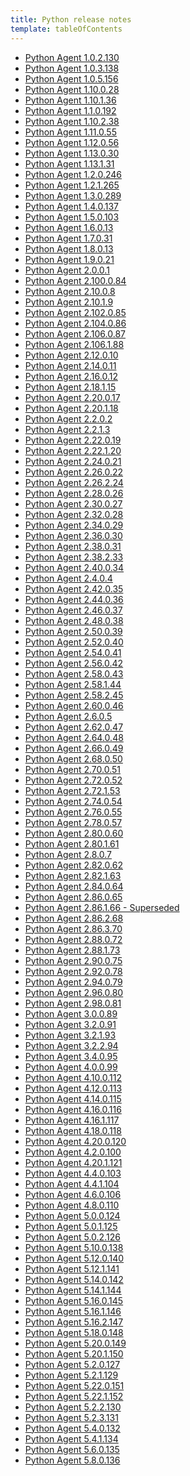```yaml
---
title: Python release notes
template: tableOfContents
---
```


* [Python Agent 1.0.2.130](/docs/release-notes/agent-release-notes/python-release-notes/python-agent-102130)
* [Python Agent 1.0.3.138](/docs/release-notes/agent-release-notes/python-release-notes/python-agent-103138)
* [Python Agent 1.0.5.156](/docs/release-notes/agent-release-notes/python-release-notes/python-agent-105156)
* [Python Agent 1.10.0.28](/docs/release-notes/agent-release-notes/python-release-notes/python-agent-110028)
* [Python Agent 1.10.1.36](/docs/release-notes/agent-release-notes/python-release-notes/python-agent-110136)
* [Python Agent 1.1.0.192](/docs/release-notes/agent-release-notes/python-release-notes/python-agent-110192)
* [Python Agent 1.10.2.38](/docs/release-notes/agent-release-notes/python-release-notes/python-agent-110238)
* [Python Agent 1.11.0.55](/docs/release-notes/agent-release-notes/python-release-notes/python-agent-111055)
* [Python Agent 1.12.0.56](/docs/release-notes/agent-release-notes/python-release-notes/python-agent-112056)
* [Python Agent 1.13.0.30](/docs/release-notes/agent-release-notes/python-release-notes/python-agent-113030)
* [Python Agent 1.13.1.31](/docs/release-notes/agent-release-notes/python-release-notes/python-agent-113131)
* [Python Agent 1.2.0.246](/docs/release-notes/agent-release-notes/python-release-notes/python-agent-120246)
* [Python Agent 1.2.1.265](/docs/release-notes/agent-release-notes/python-release-notes/python-agent-121265)
* [Python Agent 1.3.0.289](/docs/release-notes/agent-release-notes/python-release-notes/python-agent-130289)
* [Python Agent 1.4.0.137](/docs/release-notes/agent-release-notes/python-release-notes/python-agent-140137)
* [Python Agent 1.5.0.103](/docs/release-notes/agent-release-notes/python-release-notes/python-agent-150103)
* [Python Agent 1.6.0.13](/docs/release-notes/agent-release-notes/python-release-notes/python-agent-16013)
* [Python Agent 1.7.0.31](/docs/release-notes/agent-release-notes/python-release-notes/python-agent-17031)
* [Python Agent 1.8.0.13](/docs/release-notes/agent-release-notes/python-release-notes/python-agent-18013)
* [Python Agent 1.9.0.21](/docs/release-notes/agent-release-notes/python-release-notes/python-agent-19021)
* [Python Agent 2.0.0.1](/docs/release-notes/agent-release-notes/python-release-notes/python-agent-2001)
* [Python Agent 2.100.0.84](/docs/release-notes/agent-release-notes/python-release-notes/python-agent-2100084)
* [Python Agent 2.10.0.8](/docs/release-notes/agent-release-notes/python-release-notes/python-agent-21008)
* [Python Agent 2.10.1.9](/docs/release-notes/agent-release-notes/python-release-notes/python-agent-21019)
* [Python Agent 2.102.0.85](/docs/release-notes/agent-release-notes/python-release-notes/python-agent-2102085)
* [Python Agent 2.104.0.86](/docs/release-notes/agent-release-notes/python-release-notes/python-agent-2104086)
* [Python Agent 2.106.0.87](/docs/release-notes/agent-release-notes/python-release-notes/python-agent-2106087)
* [Python Agent 2.106.1.88](/docs/release-notes/agent-release-notes/python-release-notes/python-agent-2106188)
* [Python Agent 2.12.0.10](/docs/release-notes/agent-release-notes/python-release-notes/python-agent-212010)
* [Python Agent 2.14.0.11](/docs/release-notes/agent-release-notes/python-release-notes/python-agent-214011)
* [Python Agent 2.16.0.12](/docs/release-notes/agent-release-notes/python-release-notes/python-agent-216012)
* [Python Agent 2.18.1.15](/docs/release-notes/agent-release-notes/python-release-notes/python-agent-218115)
* [Python Agent 2.20.0.17](/docs/release-notes/agent-release-notes/python-release-notes/python-agent-220017)
* [Python Agent 2.20.1.18](/docs/release-notes/agent-release-notes/python-release-notes/python-agent-220118)
* [Python Agent 2.2.0.2](/docs/release-notes/agent-release-notes/python-release-notes/python-agent-2202)
* [Python Agent 2.2.1.3](/docs/release-notes/agent-release-notes/python-release-notes/python-agent-2213)
* [Python Agent 2.22.0.19](/docs/release-notes/agent-release-notes/python-release-notes/python-agent-222019)
* [Python Agent 2.22.1.20](/docs/release-notes/agent-release-notes/python-release-notes/python-agent-222120)
* [Python Agent 2.24.0.21](/docs/release-notes/agent-release-notes/python-release-notes/python-agent-224021)
* [Python Agent 2.26.0.22](/docs/release-notes/agent-release-notes/python-release-notes/python-agent-226022)
* [Python Agent 2.26.2.24](/docs/release-notes/agent-release-notes/python-release-notes/python-agent-226224)
* [Python Agent 2.28.0.26](/docs/release-notes/agent-release-notes/python-release-notes/python-agent-228026)
* [Python Agent 2.30.0.27](/docs/release-notes/agent-release-notes/python-release-notes/python-agent-230027)
* [Python Agent 2.32.0.28](/docs/release-notes/agent-release-notes/python-release-notes/python-agent-232028)
* [Python Agent 2.34.0.29](/docs/release-notes/agent-release-notes/python-release-notes/python-agent-234029)
* [Python Agent 2.36.0.30](/docs/release-notes/agent-release-notes/python-release-notes/python-agent-236030)
* [Python Agent 2.38.0.31](/docs/release-notes/agent-release-notes/python-release-notes/python-agent-238031)
* [Python Agent 2.38.2.33](/docs/release-notes/agent-release-notes/python-release-notes/python-agent-238233)
* [Python Agent 2.40.0.34](/docs/release-notes/agent-release-notes/python-release-notes/python-agent-240034)
* [Python Agent 2.4.0.4](/docs/release-notes/agent-release-notes/python-release-notes/python-agent-2404)
* [Python Agent 2.42.0.35](/docs/release-notes/agent-release-notes/python-release-notes/python-agent-242035)
* [Python Agent 2.44.0.36](/docs/release-notes/agent-release-notes/python-release-notes/python-agent-244036)
* [Python Agent 2.46.0.37](/docs/release-notes/agent-release-notes/python-release-notes/python-agent-246037)
* [Python Agent 2.48.0.38](/docs/release-notes/agent-release-notes/python-release-notes/python-agent-248038)
* [Python Agent 2.50.0.39](/docs/release-notes/agent-release-notes/python-release-notes/python-agent-250039)
* [Python Agent 2.52.0.40](/docs/release-notes/agent-release-notes/python-release-notes/python-agent-252040)
* [Python Agent 2.54.0.41](/docs/release-notes/agent-release-notes/python-release-notes/python-agent-254041)
* [Python Agent 2.56.0.42](/docs/release-notes/agent-release-notes/python-release-notes/python-agent-256042)
* [Python Agent 2.58.0.43](/docs/release-notes/agent-release-notes/python-release-notes/python-agent-258043)
* [Python Agent 2.58.1.44](/docs/release-notes/agent-release-notes/python-release-notes/python-agent-258144)
* [Python Agent 2.58.2.45](/docs/release-notes/agent-release-notes/python-release-notes/python-agent-258245)
* [Python Agent 2.60.0.46](/docs/release-notes/agent-release-notes/python-release-notes/python-agent-260046)
* [Python Agent 2.6.0.5](/docs/release-notes/agent-release-notes/python-release-notes/python-agent-2605)
* [Python Agent 2.62.0.47](/docs/release-notes/agent-release-notes/python-release-notes/python-agent-262047)
* [Python Agent 2.64.0.48](/docs/release-notes/agent-release-notes/python-release-notes/python-agent-264048)
* [Python Agent 2.66.0.49](/docs/release-notes/agent-release-notes/python-release-notes/python-agent-266049)
* [Python Agent 2.68.0.50](/docs/release-notes/agent-release-notes/python-release-notes/python-agent-268050)
* [Python Agent 2.70.0.51](/docs/release-notes/agent-release-notes/python-release-notes/python-agent-270051)
* [Python Agent 2.72.0.52](/docs/release-notes/agent-release-notes/python-release-notes/python-agent-272052)
* [Python Agent 2.72.1.53](/docs/release-notes/agent-release-notes/python-release-notes/python-agent-272153)
* [Python Agent 2.74.0.54](/docs/release-notes/agent-release-notes/python-release-notes/python-agent-274054)
* [Python Agent 2.76.0.55](/docs/release-notes/agent-release-notes/python-release-notes/python-agent-276055)
* [Python Agent 2.78.0.57](/docs/release-notes/agent-release-notes/python-release-notes/python-agent-278057)
* [Python Agent 2.80.0.60](/docs/release-notes/agent-release-notes/python-release-notes/python-agent-280060)
* [Python Agent 2.80.1.61](/docs/release-notes/agent-release-notes/python-release-notes/python-agent-280161)
* [Python Agent 2.8.0.7](/docs/release-notes/agent-release-notes/python-release-notes/python-agent-2807)
* [Python Agent 2.82.0.62](/docs/release-notes/agent-release-notes/python-release-notes/python-agent-282062)
* [Python Agent 2.82.1.63](/docs/release-notes/agent-release-notes/python-release-notes/python-agent-282163)
* [Python Agent 2.84.0.64](/docs/release-notes/agent-release-notes/python-release-notes/python-agent-284064)
* [Python Agent 2.86.0.65](/docs/release-notes/agent-release-notes/python-release-notes/python-agent-286065)
* [Python Agent 2.86.1.66 - Superseded](/docs/release-notes/agent-release-notes/python-release-notes/python-agent-286166)
* [Python Agent 2.86.2.68](/docs/release-notes/agent-release-notes/python-release-notes/python-agent-286268)
* [Python Agent 2.86.3.70](/docs/release-notes/agent-release-notes/python-release-notes/python-agent-286370)
* [Python Agent 2.88.0.72](/docs/release-notes/agent-release-notes/python-release-notes/python-agent-288072)
* [Python Agent 2.88.1.73](/docs/release-notes/agent-release-notes/python-release-notes/python-agent-288173)
* [Python Agent 2.90.0.75](/docs/release-notes/agent-release-notes/python-release-notes/python-agent-290075)
* [Python Agent 2.92.0.78](/docs/release-notes/agent-release-notes/python-release-notes/python-agent-292078)
* [Python Agent 2.94.0.79](/docs/release-notes/agent-release-notes/python-release-notes/python-agent-294079)
* [Python Agent 2.96.0.80](/docs/release-notes/agent-release-notes/python-release-notes/python-agent-296080)
* [Python Agent 2.98.0.81](/docs/release-notes/agent-release-notes/python-release-notes/python-agent-298081)
* [Python Agent 3.0.0.89](/docs/release-notes/agent-release-notes/python-release-notes/python-agent-30089)
* [Python Agent 3.2.0.91](/docs/release-notes/agent-release-notes/python-release-notes/python-agent-32091)
* [Python Agent 3.2.1.93](/docs/release-notes/agent-release-notes/python-release-notes/python-agent-32193)
* [Python Agent 3.2.2.94](/docs/release-notes/agent-release-notes/python-release-notes/python-agent-32294)
* [Python Agent 3.4.0.95](/docs/release-notes/agent-release-notes/python-release-notes/python-agent-34095)
* [Python Agent 4.0.0.99](/docs/release-notes/agent-release-notes/python-release-notes/python-agent-40099)
* [Python Agent 4.10.0.112](/docs/release-notes/agent-release-notes/python-release-notes/python-agent-4100112)
* [Python Agent 4.12.0.113](/docs/release-notes/agent-release-notes/python-release-notes/python-agent-4120113)
* [Python Agent 4.14.0.115](/docs/release-notes/agent-release-notes/python-release-notes/python-agent-4140115)
* [Python Agent 4.16.0.116](/docs/release-notes/agent-release-notes/python-release-notes/python-agent-4160116)
* [Python Agent 4.16.1.117](/docs/release-notes/agent-release-notes/python-release-notes/python-agent-4161117)
* [Python Agent 4.18.0.118](/docs/release-notes/agent-release-notes/python-release-notes/python-agent-4180118)
* [Python Agent 4.20.0.120](/docs/release-notes/agent-release-notes/python-release-notes/python-agent-4200120)
* [Python Agent 4.2.0.100](/docs/release-notes/agent-release-notes/python-release-notes/python-agent-420100)
* [Python Agent 4.20.1.121](/docs/release-notes/agent-release-notes/python-release-notes/python-agent-4201121)
* [Python Agent 4.4.0.103](/docs/release-notes/agent-release-notes/python-release-notes/python-agent-440103)
* [Python Agent 4.4.1.104](/docs/release-notes/agent-release-notes/python-release-notes/python-agent-441104)
* [Python Agent 4.6.0.106](/docs/release-notes/agent-release-notes/python-release-notes/python-agent-460106)
* [Python Agent 4.8.0.110](/docs/release-notes/agent-release-notes/python-release-notes/python-agent-480110)
* [Python Agent 5.0.0.124](/docs/release-notes/agent-release-notes/python-release-notes/python-agent-500124)
* [Python Agent 5.0.1.125](/docs/release-notes/agent-release-notes/python-release-notes/python-agent-501125)
* [Python Agent 5.0.2.126](/docs/release-notes/agent-release-notes/python-release-notes/python-agent-502126)
* [Python Agent 5.10.0.138](/docs/release-notes/agent-release-notes/python-release-notes/python-agent-5100138)
* [Python Agent 5.12.0.140](/docs/release-notes/agent-release-notes/python-release-notes/python-agent-5120140)
* [Python Agent 5.12.1.141](/docs/release-notes/agent-release-notes/python-release-notes/python-agent-5121141)
* [Python Agent 5.14.0.142](/docs/release-notes/agent-release-notes/python-release-notes/python-agent-5140142)
* [Python Agent 5.14.1.144](/docs/release-notes/agent-release-notes/python-release-notes/python-agent-5141144)
* [Python Agent 5.16.0.145](/docs/release-notes/agent-release-notes/python-release-notes/python-agent-5160145)
* [Python Agent 5.16.1.146](/docs/release-notes/agent-release-notes/python-release-notes/python-agent-5161146)
* [Python Agent 5.16.2.147](/docs/release-notes/agent-release-notes/python-release-notes/python-agent-5162147)
* [Python Agent 5.18.0.148](/docs/release-notes/agent-release-notes/python-release-notes/python-agent-5180148)
* [Python Agent 5.20.0.149](/docs/release-notes/agent-release-notes/python-release-notes/python-agent-5200149)
* [Python Agent 5.20.1.150](/docs/release-notes/agent-release-notes/python-release-notes/python-agent-5201150)
* [Python Agent 5.2.0.127](/docs/release-notes/agent-release-notes/python-release-notes/python-agent-520127)
* [Python Agent 5.2.1.129](/docs/release-notes/agent-release-notes/python-release-notes/python-agent-521129)
* [Python Agent 5.22.0.151](/docs/release-notes/agent-release-notes/python-release-notes/python-agent-5220151)
* [Python Agent 5.22.1.152](/docs/release-notes/agent-release-notes/python-release-notes/python-agent-5221152)
* [Python Agent 5.2.2.130](/docs/release-notes/agent-release-notes/python-release-notes/python-agent-522130)
* [Python Agent 5.2.3.131](/docs/release-notes/agent-release-notes/python-release-notes/python-agent-523131)
* [Python Agent 5.4.0.132](/docs/release-notes/agent-release-notes/python-release-notes/python-agent-540132)
* [Python Agent 5.4.1.134](/docs/release-notes/agent-release-notes/python-release-notes/python-agent-541134)
* [Python Agent 5.6.0.135](/docs/release-notes/agent-release-notes/python-release-notes/python-agent-560135)
* [Python Agent 5.8.0.136](/docs/release-notes/agent-release-notes/python-release-notes/python-agent-580136)
